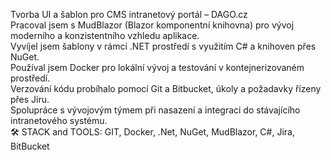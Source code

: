 Tvorba UI a šablon pro CMS intranetový portál – DAGO.cz
\
Pracoval jsem s MudBlazor (Blazor komponentní knihovna) pro vývoj moderního a konzistentního vzhledu aplikace.
\
Vyvíjel jsem šablony v rámci .NET prostředí s využitím C# a knihoven přes NuGet.
\
Používal jsem Docker pro lokální vývoj a testování v kontejnerizovaném prostředí.
\
Verzování kódu probíhalo pomocí Git a Bitbucket, úkoly a požadavky řízeny přes Jiru.
\
Spolupráce s vývojovým týmem při nasazení a integraci do stávajícího intranetového systému.
\
🛠️ STACK and TOOLS:  GIT, Docker, .Net, NuGet, MudBlazor, C#, Jira, BitBucket 